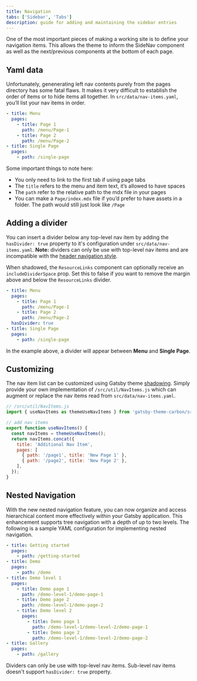 ```yaml
---
title: Navigation
tabs: ['Sidebar', 'Tabs']
description: guide for adding and maintaining the sidebar entries
---
```


<PageDescription>

One of the most important pieces of making a working site is to define your
navigation items. This allows the theme to inform the SideNav component as well
as the next/previous components at the bottom of each page.

</PageDescription>

## Yaml data

Unfortunately, genenerating left nav contents purely from the pages directory
has some fatal flaws. It makes it very difficult to establish the order of items
or to hide items all together. In `src/data/nav-items.yaml`, you’ll list your
nav items in order.

```yaml
- title: Menu
  pages:
    - title: Page 1
      path: /menu/Page-1
    - title: Page 2
      path: /menu/Page-2
- title: Single Page
  pages:
    - path: /single-page
```

Some important things to note here:

- You only need to link to the first tab if using page tabs
- The `title` refers to the menu and item text, it’s allowed to have spaces
- The `path` refer to the relative path to the mdx file in your pages
- You can make a `Page/index.mdx` file if you’d prefer to have assets in a
  folder. The path would still just look like `/Page`

## Adding a divider

You can insert a divider below any top-level nav item by adding the
`hasDivider: true` property to it's configuration under
`src/data/nav-items.yaml`. **Note:** dividers can only be use with top-level nav
items and are incompatible with the
[header navigation style](/guides/configuration#navigation-style).

When shadowed, the `ResourceLinks` component can optionally receive an
`includeDividerSpace` prop. Set this to false if you want to remove the margin
above and below the `ResourceLinks` divider.

```yaml
- title: Menu
  pages:
    - title: Page 1
      path: /menu/Page-1
    - title: Page 2
      path: /menu/Page-2
  hasDivider: true
- title: Single Page
  pages:
    - path: /single-page
```

In the example above, a divider will appear between **Menu** and **Single
Page**.

## Customizing

The nav item list can be customized using Gatsby theme
[shadowing](/guides/shadowing). Simply provide your own implementation of
`/src/util/NavItems.js` which can augment or replace the nav items read from
`src/data/nav-items.yaml`.

```javascript
// /src/util/NavItems.js
import { useNavItems as themeUseNavItems } from 'gatsby-theme-carbon/src/util/NavItems';

// add nav items
export function useNavItems() {
  const navItems = themeUseNavItems();
  return navItems.concat({
    title: 'Additional Nav Item',
    pages: [
      { path: '/page1', title: 'New Page 1' },
      { path: '/page2', title: 'New Page 2' },
    ],
  });
}
```

## Nested Navigation

With the new nested navigation feature, you can now organize and access
hierarchical content more effectively within your Gatsby application. This
enhancement supports tree navigation with a depth of up to two levels. The
following is a sample YAML configuration for implementing nested navigation.

```yaml
- title: Getting started
  pages:
    - path: /getting-started
- title: Demo
  pages:
    - path: /demo
- title: Demo level 1
  pages:
    - title: Demo page 1
      path: /demo-level-1/demo-page-1
    - title: Demo page 2
      path: /demo-level-1/demo-page-2
    - title: Demo level 2
      pages:
        - title: Demo page 1
          path: /demo-level-1/demo-level-2/demo-page-1
        - title: Demo page 2
          path: /demo-level-1/demo-level-2/demo-page-2
- title: Gallery
  pages:
    - path: /gallery
```

Dividers can only be use with top-level nav items. Sub-level nav items doesn't
support `hasDivider: true` property.
